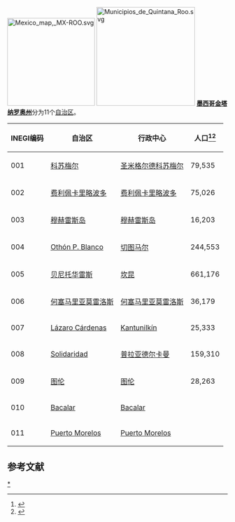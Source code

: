 [[File:Mexico_map,_MX-ROO.svg|200px]]
[[File:Municipios_de_Quintana_Roo.svg|225px]]
'''[[墨西哥|墨西哥]][[金塔纳罗奥州|金塔纳罗奥州]]'''分为11个[[自治区_(墨西哥)|自治区]]。

{|class="wikitable sortable" 
|- align=center style="background:#d8edff"
! INEGI编码
! 自治区 
! 行政中心
! 人口<ref name="Census Data">{{cite web | title = Link to tables of population data from Census of 2005 | url = http://www.inegi.gob.mx/est/contenidos/espanol/sistemas/conteo2005/localidad/iter/ | format = HTML | accessdate = 2009-10-31 | deadurl = yes | archiveurl = https://www.webcitation.org/6EjXaEdST?url=http://www.inegi.gob.mx/est/contenidos/espanol/sistemas/conteo2005/localidad/iter/ | archivedate = 2013-02-27 }}</ref><ref name="Noticaribe">{{cite web | title = Discuten por nuevo municipio | url = http://www.noticaribe.com.mx/rivieramaya/2008/02/discuten_por_nuevo_municipio.html | format = HTML | accessdate = 2009-11-05 | deadurl = yes | archiveurl = https://web.archive.org/web/20081009085231/http://www.noticaribe.com.mx/rivieramaya/2008/02/discuten_por_nuevo_municipio.html | archivedate = 2008-10-09 }}</ref>
|- 
| 001 || [[科苏梅尔|科苏梅尔]] || [[圣米格尔德科苏梅尔|圣米格尔德科苏梅尔]] ||  79,535
|- 
| 002 || [[费利佩卡里略波多_(墨西哥自治区)|费利佩卡里略波多]] || [[费利佩卡里略波多|费利佩卡里略波多]] ||  75,026
|- 
| 003 || [[穆赫雷斯岛_(墨西哥自治区)|穆赫雷斯岛]] || [[穆赫雷斯岛|穆赫雷斯岛]] ||  16,203
|- 
| 004 || [[Othón_P._Blanco|Othón P. Blanco]] || [[切图马尔|切图马尔]] ||  244,553
|- 
| 005 || [[贝尼托华雷斯|贝尼托华雷斯]] || [[坎昆|坎昆]] ||  661,176
|- 
| 006 || [[何塞马里亚莫雷洛斯_(墨西哥自治区)|何塞马里亚莫雷洛斯]] || [[何塞马里亚莫雷洛斯|何塞马里亚莫雷洛斯]] || 36,179
|- 
| 007 || [[Lázaro_Cárdenas|Lázaro Cárdenas]] || [[Kantunilkín|Kantunilkín]] ||  25,333
|- 
| 008 || [[Solidaridad|Solidaridad]] || [[普拉亚德尔卡曼|普拉亚德尔卡曼]] ||  159,310
|- 
| 009 || [[图伦_(墨西哥自治区)|图伦]] || [[图伦|图伦]] ||  28,263
|- 
| 010 || [[Bacalar_(墨西哥自治区)|Bacalar]] || [[Bacalar|Bacalar]] ||  
|- 
| 011 || [[Puerto_Morelos_(墨西哥自治区)|Puerto Morelos]] || [[Puerto_Morelos|Puerto Morelos]] ||  
|}

==参考文献==
{{reflist}}

{{墨西哥地方行政区划|nocat}}
[[Category:金塔纳罗奥州行政区划|*]]
